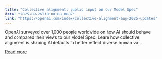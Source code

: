 ```yaml
---
title: "Collective alignment: public input on our Model Spec"
date: "2025-08-26T10:00:00.000Z"
link: "https://openai.com/index/collective-alignment-aug-2025-updates"
---
```


OpenAI surveyed over 1,000 people worldwide on how AI should behave and compared their views to our Model Spec. Learn how collective alignment is shaping AI defaults to better reflect diverse human va...

[Read more](https://openai.com/index/collective-alignment-aug-2025-updates)
